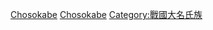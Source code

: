{{Catnav|頁面分類|人物|各國人物|日本人|日本氏族}}
{{Catnav|頁面分類|...|系譜學|姓氏|日本氏族}}
{{Catnav|頁面分類|...|家世與傳承|家族|日本氏族}}

{{catmore}}
[[Category:秦氏_(日本)|Chosokabe]]
[[Category:土佐國|Chosokabe]]
[[Category:戰國大名氏族|Category:戰國大名氏族]]